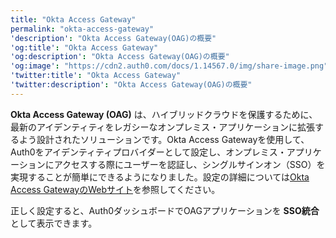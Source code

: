```yaml
---
title: "Okta Access Gateway"
permalink: "okta-access-gateway"
'description': "Okta Access Gateway(OAG)の概要"
'og:title': "Okta Access Gateway"
'og:description': "Okta Access Gateway(OAG)の概要"
'og:image': "https://cdn2.auth0.com/docs/1.14567.0/img/share-image.png"
'twitter:title': "Okta Access Gateway"
'twitter:description': "Okta Access Gateway(OAG)の概要"
---
```


**Okta Access Gateway (OAG)** は、ハイブリッドクラウドを保護するために、最新のアイデンティティをレガシーなオンプレミス・アプリケーションに拡張するよう設計されたソリューションです。Okta Access Gatewayを使用して、Auth0をアイデンティティプロバイダーとして設定し、オンプレミス・アプリケーションにアクセスする際にユーザーを認証し、シングルサインオン（<Tooltip data-tooltip-id="react-containers-DefinitionTooltip-0" href="/docs/ja-jp/glossary?term=single-sign-on" tip="シングルサインオン（SSO）: ユーザーが1つのアプリケーションにログインした後、そのユーザーを他のアプリケーションに自動的にログインさせるサービス。" cta="用語集の表示">SSO</Tooltip>）を実現することが簡単にできるようになりました。設定の詳細については[Okta Access GatewayのWebサイト](https://help.okta.com/oag/en-us/content/topics/access-gateway/ag-main.htm)を参照してください。

正しく設定すると、Auth0ダッシュボードでOAGアプリケーションを **SSO統合** として表示できます。